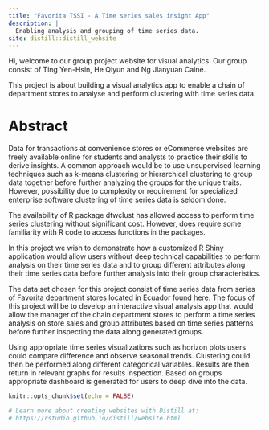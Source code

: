 ```yaml
---
title: "Favorita TSSI - A Time series sales insight App"
description: |
  Enabling analysis and grouping of time series data.
site: distill::distill_website
---
```


Hi, welcome to our group project website for visual analytics. Our group consist of Ting Yen-Hsin, He Qiyun and Ng Jianyuan Caine.

This project is about building a visual analytics app to enable a chain of department stores to analyse and perform clustering with time series data.

# Abstract

Data for transactions at convenience stores or eCommerce websites are freely available online for students and analysts to practice their skills to derive insights. A common approach would be to use unsupervised learning techniques such as k-means clustering or hierarchical clustering to group data together before further analyzing the groups for the unique traits. However, possibility due to complexity or requirement for specialized enterprise software clustering of time series data is seldom done.

The availability of R package dtwclust has allowed access to perform time series clustering without significant cost. However, does require some familiarity with R code to access functions in the packages.

In this project we wish to demonstrate how a customized R Shiny application would allow users without deep technical capabilities to perform analysis on their time series data and to group different attributes along their time series data before further analysis into their group characteristics.

The data set chosen for this project consist of time series data from series of Favorita department stores located in Ecuador found [here](https://www.kaggle.com/c/store-sales-time-series-forecasting). The focus of this project will be to develop an interactive visual analysis app that would allow the manager of the chain department stores to perform a time series analysis on store sales and group attributes based on time series patterns before further inspecting the data along generated groups.

Using appropriate time series visualizations such as horizon plots users could compare difference and observe seasonal trends. Clustering could then be performed along different categorical variables. Results are then return in relevant graphs for results inspection. Based on groups appropriate dashboard is generated for users to deep dive into the data.



```r
knitr::opts_chunk$set(echo = FALSE)

# Learn more about creating websites with Distill at:
# https://rstudio.github.io/distill/website.html

```

